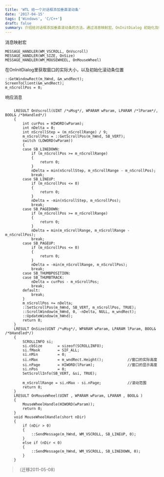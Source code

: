 ```yaml
---
title: 'WTL 给一个对话框添加垂直滚动条'
date: '2017-04-15'
tags: ['Windows', 'C/C++']
draft: false
summary: 介绍给对话框添加垂直滚动条的方法，通过消息映射宏、OnInitDialog 初始化及响应 WM_VSCROLL、WM_SIZE、WM_MOUSEWHEEL 等消息来实现，包括各消息处理函数的具体逻辑。 
---
```


消息映射宏
```
MESSAGE_HANDLER(WM_VSCROLL, OnVscroll)
MESSAGE_HANDLER(WM_SIZE, OnSize)
MESSAGE_HANDLER(WM_MOUSEWHEEL, OnMouseWheel)
```

在OnInitDialog里获取窗口的实际大小，以及初始化滚动条位置
```
::GetWindowRect(m_hWnd, &m_wndRect);
ScreenToClient(&m_wndRect);
m_nScrollPos = 0;
```

响应消息
```

	LRESULT OnVscroll(UINT /*uMsg*/, WPARAM wParam, LPARAM /*lParam*/, BOOL& /*bHandled*/)
	{
		int curPos = HIWORD(wParam);
		int nDelta = 0;
		int nScrollStep = (m_nScrollRange) / 9;
		m_nScrollPos = ::GetScrollPos(m_hWnd, SB_VERT);
		switch (LOWORD(wParam))
		{
		case SB_LINEDOWN:
			if (m_nScrollPos >= m_nScrollRange)
			{
				return 0;
			}
			nDelta = min(nScrollStep, m_nScrollRange - m_nScrollPos);
			break;
		case SB_LINEUP:
			if (m_nScrollPos <= 0)
			{
				return 0;
			}
			nDelta = -min(nScrollStep, m_nScrollPos);
			break;
		case SB_PAGEDOWN:
			if (m_nScrollPos >= m_nScrollRange)
			{
				return 0;
			}
			nDelta = min(m_nScrollRange, m_nScrollRange - m_nScrollPos);
			break;
		case SB_PAGEUP:
			if (m_nScrollPos <= 0)
			{
				return 0;
			}
			nDelta = -min(m_nScrollRange, m_nScrollPos);
			break;
		case SB_THUMBPOSITION:
		case SB_THUMBTRACK:
			nDelta = curPos - m_nScrollPos;
			break;
		default:
			break;
		}
		m_nScrollPos += nDelta;
		::SetScrollPos(m_hWnd, SB_VERT, m_nScrollPos, TRUE);
		::ScrollWindow(m_hWnd, 0, -nDelta, NULL, m_wndRect);
		::UpdateWindow(m_hWnd);
		return 0;
	}
	LRESULT OnSize(UINT /*uMsg*/, WPARAM wParam, LPARAM lParam, BOOL& /*bHandled*/)
	{
		SCROLLINFO si;
		si.cbSize		= sizeof(SCROLLINFO);
		si.fMask		= SIF_ALL;
		si.nMin			= 0;
		si.nMax			= m_wndRect.Height();			//窗口的实际高度
		si.nPage		= HIWORD(lParam);				//窗口的显示高度
		si.nPos			= 0;
		SetScrollInfo(SB_VERT, &si, TRUE);
		
		m_nScrollRange = si.nMax - si.nPage;			//滚动范围
		return 0;
	}
	LRESULT OnMouseWheel(UINT , WPARAM wParam, LPARAM , BOOL& )
	{
		MouseWheelHandle(HIWORD(wParam));
		return 0;
	}
	void MouseWheelHandle(short nDir)
	{
		if (nDir > 0)
		{
			::SendMessage(m_hWnd, WM_VSCROLL, SB_LINEUP, 0);
		}
		else if (nDir < 0)
		{
			::SendMessage(m_hWnd, WM_VSCROLL, SB_LINEDOWN, 0);
		}
	}
```
> （迁移2011-05-08）